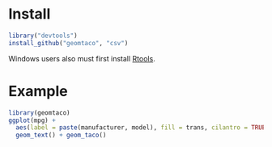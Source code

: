 # Install 

```r
library("devtools")
install_github("geomtaco", "csv")
```

Windows users also must first install
[Rtools](http://cran.rstudio.com/bin/windows/Rtools/).
 
# Example

```r
library(geomtaco)
ggplot(mpg) +
  aes(label = paste(manufacturer, model), fill = trans, cilantro = TRUE, x = hwy, y = cty) +
  geom_text() + geom_taco()
```
